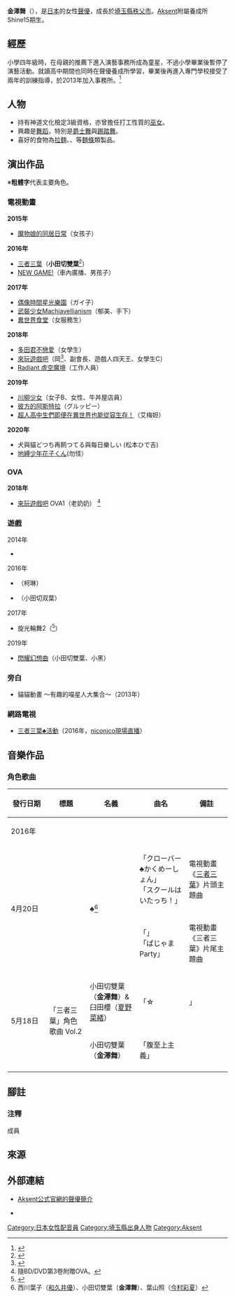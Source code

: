 {{blpsources|time=2016-06-21T06:38:25+00:00}}
{{藝人
|姓名     = 金澤舞
|類型     = 配音員
|圖片     = 
|圖片尺寸 = 
|圖片簡介 = 
|本名     = 
|外文名   = 金澤 まい
|外文     = ja
|羅馬拼音 = Kanazawa Mai
|英文名   = 
|暱稱     = 
|其他藝名 = 
|國籍     = {{JPN}}
|民族     = 
|籍貫     = 
|出生日期 = {{birth_date_and_age|1993|1|19}}
|出生地點 = {{JPN}}[[埼玉縣|埼玉縣]]
|逝世日期 = 
|逝世地點 = 
|職業     = [[聲優|聲優]]
|語言     = [[日語|日語]]
|教育程度 = 
|母校     = 
|宗教信仰 = 
|配偶     = 
|兒女     = 
|父母     = 
|親屬     = 
|音樂類型 = 
|演奏樂器 = 
|出道地點 = 
|出道日期 = 
|出道作   = 
|代表作   = 
|著名角色 = 小田切雙葉（[[三者三葉|三者三葉]]）
|活躍年代 = 
|唱片公司 = 
|經紀公司 = [[Aksent|Aksent]]
|網站     = 
|相關團體 = 
|IMDb     = 
|現任成員 = 
|過往成員 = 
|獎項     = 
}}

'''金澤舞'''（{{bd|1993年|1月19日||}}），是[[日本|日本]]的女性[[聲優|聲優]]，成長於[[埼玉縣|埼玉縣]][[秩父市|秩父市]]。[[Aksent|Aksent]]附屬養成所Shine15期生。

==經歷==
小學四年級時，在母親的推薦下進入演藝事務所成為童星，不過小學畢業後暫停了演藝活動。就讀高中期間也同時在聲優養成所學習，畢業後再進入專門學校接受了兩年的訓練指導，於2013年加入事務所。<ref>{{cite web|url=http://www.saitama-np.co.jp/news/2016/02/23/08.html|title=夢追い続け声優に　秩父出身の金澤さん、アニメの主役を初担当|accessdate=2016-06-21|date=2016-02-23|publisher=埼玉新聞|6=|deadurl=yes|archiveurl=https://web.archive.org/web/20160306140526/http://www.saitama-np.co.jp/news/2016/02/23/08.html|archivedate=2016-03-06}}</ref>

==人物==
*持有神道文化檢定3級資格，亦曾擔任打工性質的[[巫女|巫女]]。
*興趣是[[舞蹈|舞蹈]]，特別是[[爵士舞|爵士舞]]與[[踢踏舞|踢踏舞]]。
*喜好的食物為[[拉麵|拉麵]]、{{tsl|ja|つけ麺|沾麵}}、{{tsl|ja|油そば|油蕎麥}}等[[麵條|麵條]]類製品。

==演出作品==
※'''粗體字'''代表主要角色。
=== 電視動畫 ===
'''2015年'''
* [[魔物娘的同居日常|魔物娘的同居日常]]（女孩子）
'''2016年'''
* [[三者三葉|三者三葉]]（'''小田切雙葉'''<ref>{{cite web|url=http://sansyasanyou.com/staffcast/|title=STAFF＆CAST|accessdate=2016-06-21|publisher=電視動畫「三者三葉」官方網站|language=ja|archive-date=2017-01-14|archive-url=https://web.archive.org/web/20170114055516/http://sansyasanyou.com/staffcast/|dead-url=no}}</ref>）
* [[NEW_GAME!|NEW GAME!]]（車內廣播、男孩子）
'''2017年'''
* [[偶像時間星光樂園|偶像時間星光樂園]]（ガイ子）
* [[武裝少女Machiavellianism|武裝少女Machiavellianism]]（郁美、手下）
* [[異世界食堂|異世界食堂]]（女服務生）
'''2018年'''
* [[多田君不戀愛|多田君不戀愛]]（女學生）
* [[來玩遊戲吧|來玩遊戲吧]]（岡<ref>{{Cite web|url=http://asobiasobase.com/staffcast/|title=STAFF＆CAST|work=電視動畫「來玩遊戲吧」官方網站|accessdate=2018-04-28|language=ja|archive-date=2018-04-25|archive-url=https://web.archive.org/web/20180425233012/http://asobiasobase.com/staffcast/|dead-url=no}}</ref>、副會長、遊戲人四天王、女學生C）
* [[Radiant_虛空魔境|Radiant 虛空魔境]]（工作人員）
'''2019年'''
* [[川柳少女|川柳少女]]（女子B、女性、牛丼屋店員）
* [[彼方的阿斯特拉|彼方的阿斯特拉]]（グルッピー）
* [[超人高中生們即便在異世界也能從容生存！|超人高中生們即便在異世界也能從容生存！]]（艾梅妲）
'''2020年'''
* 犬與貓どつち再飼つてる與每日樂しい (松本ひで吉)
* [[地縛少年花子くん|地縛少年花子くん]](勿怪）

=== OVA ===
'''2018年'''
* [[來玩遊戲吧|來玩遊戲吧]] OVA1（老奶奶）<!--11月28日--><ref>隨BD/DVD第3卷附贈OVA。</ref>

=== 遊戲 ===
; 2014年
* {{link-ja|十三支演義 ～偃月三國傳～|十三支演義 〜偃月三国伝〜|十三支演義 ～偃月三國傳2～}}
; 2016年
* {{link-ja|魔物娘☆後宮|モン娘☆は〜れむ}}（柯琳）
* {{lang|ja|{{link-ja|嫁コレ|嫁コレ}}}}（小田切双葉）
; 2017年
* 旋光輪舞2（{{lang|ja|ディクシー・デュティユー}}<ref>{{Cite web|publisher=[[Chara-ani|Chara-ani]]|work=旋光輪舞2|url=http://senkoro.com/character/beak|title=登場人物|accessdate=2017-05-18|language=ja|archive-date=2019-07-01|archive-url=https://web.archive.org/web/20190701071153/http://senkoro.com/character/beak|dead-url=no}}</ref>）
; 2019年
* [[閃耀幻想曲|閃耀幻想曲]]（小田切雙葉、小黑）

=== 旁白 ===
* 貓貓動畫 ～有趣的喵星人大集合～（2013年）

=== 網路電視 ===
* [[三者三葉|三者三葉♣活動]]（2016年，[[niconico直播|niconico現場直播]]）

== 音樂作品 ==
=== 角色歌曲 ===
{|class="wikitable" style="font-size:small" 
!style="width:4.5em"|發行日期!!標題!!名義!!曲名!!備註
|-
!colspan="5"|2016年
|-
|rowspan="2"|4月20日
|{{lang|ja|クローバー♣かくめーしょん}}
|rowspan="2"|{{lang|ja|とりぷる}}♣{{lang|ja|ふぃーりんぐ}}<ref group="成員" name="成員1">西川葉子（[[和久井優|和久井優]]）、小田切雙葉（'''金澤舞'''）、葉山照（[[今村彩夏|今村彩夏]]）</ref>
|「クローバー♣かくめーしょん」<br />「スクールはいたっち！」
|電視動畫《[[三者三葉|三者三葉]]》片頭主題曲
|-
|{{lang|ja|ぐーちょきパレード}}
|「{{lang|ja|ぐーちょきパレード}}」<br />「ぱじゃまParty」
|電視動畫《三者三葉》片尾主題曲
|-
|rowspan="2"|5月18日
|rowspan="2"|「三者三葉」角色歌曲 Vol.2
|小田切雙葉（'''金澤舞'''）&臼田櫻（[[夏野菜緒|夏野菜緒]]）
|「{{lang|ja|とぅいんくる}}☆{{lang|ja|そんぐ}}!!」
|rowspan="2"|電視動畫《三者三葉》相關歌曲
|-
|小田切雙葉（'''金澤舞'''）
|「{{lang|ja|満}}腹至上主義」
|-
|}

== 腳註 ==
=== 注釋 ===
{{reflist|group="注"}}
; 成員
{{reflist|group="成員"}}

== 來源 ==
{{reflist}}

== 外部連結 ==
* [http://aksent.co.jp/blog/300/post_500.html Aksent公式官網的聲優簡介] {{Wayback|url=http://aksent.co.jp/blog/300/post_500.html |date=20190701071152 }} {{ja icon}}
* {{Twitter|kanamai0119}} {{ja icon}}

{{Aksent}}
{{DEFAULTSORT:Kanazawa Mai}}
[[Category:日本女性配音員|Category:日本女性配音員]]
[[Category:埼玉縣出身人物|Category:埼玉縣出身人物]]
[[Category:Aksent|Category:Aksent]]